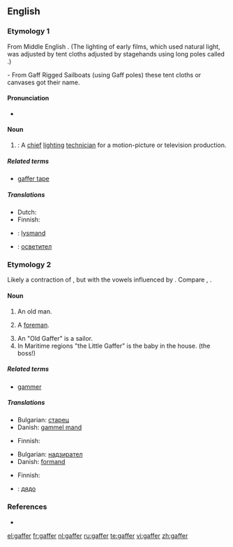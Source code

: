 ==English==

===Etymology 1===
From Middle English {{term|gaffe||a hook}}. (The lighting of early films, which used natural light, was adjusted by tent cloths adjusted by stagehands using long poles called {{term||gaffes}}.)

- From Gaff Rigged Sailboats (using Gaff poles) these tent cloths or canvases got their name.

====Pronunciation====
* {{rhymes|æfə(r)}}

====Noun====
{{en-noun}}

# {{film}}: A [[chief]] [[lighting]] [[technician]] for a motion-picture or television production.

=====Related terms=====
* [[gaffer tape]]

=====Translations=====
{{trans-top|chief lighting technician}}
* Dutch: {{t+|nl|gaffer}}
* Finnish: {{t|fi|valaistusmestari}}
{{trans-mid}}
{{trans-bottom}}

{{checktrans-top}}
* {{ttbc|Danish}}: [[lysmand]]
* {{ttbc|Bulgarian}}: [[осветител]] {{m}}
{{trans-bottom}}

===Etymology 2===
Likely a contraction of {{term|godfather}}, but with the vowels influenced by {{term|grandfather}}. Compare {{etyl|fr|-}} {{term|compère|lang=fr}}, {{etyl|de|-}} {{term|gevatter|lang=de}}.

====Noun====
{{en-noun}}

# {{colloquial}} An old man.
# {{British}} A [[foreman]].
# An "Old Gaffer" is a sailor.
# In Maritime regions "the Little Gaffer" is the baby in the house. (the boss!)

=====Related terms=====
* [[gammer]]

=====Translations=====
{{trans-top|old man}}
* Bulgarian: [[старец]] {{m}}
* Danish: [[gammel mand]]
{{trans-mid}}
* Finnish: {{t|fi|ukko}}
{{trans-bottom}}

{{trans-top|foreman}}
* Bulgarian: [[надзирател]] {{m}}
* Danish: [[formand]]
{{trans-mid}}
* Finnish: {{t|fi|pomo}}
{{trans-bottom}}

{{checktrans-top}}
* {{ttbc|Bulgarian}}: [[дядо]] {{n}}
{{trans-bottom}}

===References===
* {{R:OED Online|code=50091544|title=gaffer|date=1989}}

[[el:gaffer]]
[[fr:gaffer]]
[[nl:gaffer]]
[[ru:gaffer]]
[[te:gaffer]]
[[vi:gaffer]]
[[zh:gaffer]]